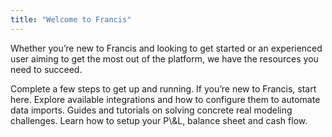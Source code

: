 ```yaml
---
title: "Welcome to Francis"
---
```


Whether you’re new to Francis and looking to get started or an experienced user aiming to get the most out of the platform, we have the resources you need to succeed.

<CardGroup cols={2}>
  <Card title="Onboarding Guide (<10 min)" icon="forward">
    Complete a few steps to get up and running. If you’re new to Francis, start here.
  </Card>

  <Card title="Integrations" icon="database">
    Explore available integrations and how to configure them to automate data imports.
  </Card>

  <Card title="Masterclasses" icon="graduation-cap">
    Guides and tutorials on solving concrete real modeling challenges.
  </Card>

  <Card title="3-Statement Setup" icon="file-spreadsheet">
    Learn how to setup your P\&L, balance sheet and cash flow.
  </Card>
</CardGroup>